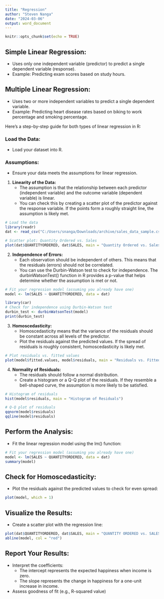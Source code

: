 ---
title: "Regression"
author: "Steven Nanga"
date: "2024-03-06"
output: word_document
---

```{r setup, include=FALSE}
knitr::opts_chunk$set(echo = TRUE)
```

## Simple Linear Regression:
- Uses only one independent variable (predictor) to predict a single dependent variable (response).
- Example: Predicting exam scores based on study hours.

## Multiple Linear Regression:
- Uses two or more independent variables to predict a single dependent variable.
- Example: Predicting heart disease rates based on biking to work percentage and smoking percentage.


Here’s a step-by-step guide for both types of linear regression in R:

### Load the Data:
- Load your dataset into R. 

### Assumptions:
- Ensure your data meets the assumptions for linear regression.
1. **Linearity of the Data:**
     - The assumption is that the relationship between each predictor (independent variable)        and the outcome variable (dependent variable) is linear.
     - You can check this by creating a scatter plot of the predictor against the response         variable. If the points form a roughly straight line, the assumption is likely met.
     
```{r}
# Load the data
library(readr)
dat <- read_csv("C:/Users/snanga/Downloads/archive/sales_data_sample.csv")

# Scatter plot: Quantity Ordered vs. Sales
plot(dat$QUANTITYORDERED, dat$SALES, main = "Quantity Ordered vs. Sales", xlab = 'Quantity Ordered', ylab = 'Sales')

```
 
2. **Independence of Errors:**
      - Each observation should be independent of others. This means that the residuals             (errors) should not be correlated.
      - You can use the Durbin-Watson test to check for independence. The durbinWatsonTest()         function in R provides a p-value that helps determine whether the assumption is met         or not.     
      
```{r}
# Fit your regression model (assuming you already have one)
model <- lm(SALES ~ QUANTITYORDERED, data = dat)

library(car)
# Check for independence using Durbin-Watson test
durbin_test <- durbinWatsonTest(model)
print(durbin_test)
```
      
3. **Homoscedasticity:**
   - Homoscedasticity means that the variance of the residuals should be constant across all      levels of the predictor.
   - Plot the residuals against the predicted values. If the spread of residuals is roughly      consistent, homoscedasticity is likely met.
   
```{r}
# Plot residuals vs. fitted values
plot(model$fitted.values, model$residuals, main = "Residuals vs. Fitted Values")
```
  
4. **Normality of Residuals:**
   - The residuals should follow a normal distribution.
   - Create a histogram or a Q-Q plot of the residuals. If they resemble a bell-shaped           curve, the assumption is more likely to be satisfied.   
   
```{r}
# Histogram of residuals
hist(model$residuals, main = "Histogram of Residuals")

# Q-Q plot of residuals
qqnorm(model$residuals)
qqline(model$residuals)
```
   
## Perform the Analysis:
- Fit the linear regression model using the lm() function:   

```{r}
# Fit your regression model (assuming you already have one)
model <- lm(SALES ~ QUANTITYORDERED, data = dat)
summary(model)
```

## Check for Homoscedasticity:
- Plot the residuals against the predicted values to check for even spread:

```{r}
plot(model, which = 1)

```

## Visualize the Results:
- Create a scatter plot with the regression line:

```{r}
plot(dat$QUANTITYORDERED, dat$SALES, main = "QUANTITY ORDERED vs. SALES")
abline(model, col = "red")
```

## Report Your Results:
- Interpret the coefficients:
  - The intercept represents the expected happiness when income is zero.
  - The slope represents the change in happiness for a one-unit increase in income.
- Assess goodness of fit (e.g., R-squared value)